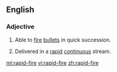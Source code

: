 ==English==

===Adjective===
{{en-adj}}
# {{context|of a gun|lang=en}} Able to [[fire]] [[bullet]]s in quick succession.
# {{context|of a series of questions|lang=en}} Delivered in a [[rapid]] [[continuous]] stream.

[[ml:rapid-fire]]
[[vi:rapid-fire]]
[[zh:rapid-fire]]